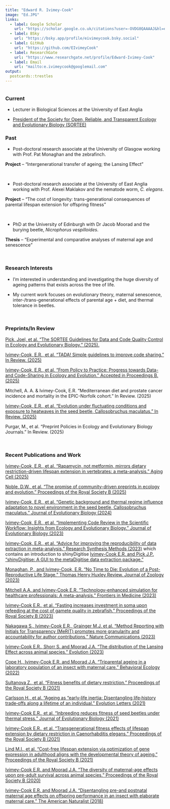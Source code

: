 ---
title: "Edward R. Ivimey-Cook"
image: "Ed.JPG"
links:
  - label: Google Scholar
    url: "https://scholar.google.co.uk/citations?user=-OVDG0QAAAAJ&hl=en"
  - label: BSky
    url: "https://bsky.app/profile/eivimeycook.bsky.social"
  - label: GitHub
    url: "https://github.com/EIvimeyCook"
  - label: ResearchGate
    url: "https://www.researchgate.net/profile/Edward-Ivimey-Cook"
  - label: Email
    url: "mailto:e.ivimeycook@googlemail.com"
output:
  postcards::trestles
---
```{r}

```
 
### Current

* Lecturer in Biological Sciences at the University of East Anglia

* [President of the Society for Open, Reliable, and Transparent Ecology and Evolutionary Biology (SORTEE)](https://www.sortee.org/people/#board-of-directors)

### Past

* Post-doctoral research associate at the University of Glasgow working with Prof. Pat Monaghan and the zebrafinch. 

**Project** – “Intergenerational transfer of ageing; the Lansing Effect”

\

* Post-doctoral research associate at the University of East Anglia working with Prof. Alexei Maklakov and the nematode worm, *C. elegans*. 

**Project** – “The cost of longevity: trans-generational consequences of parental lifespan extension for offspring fitness”

\

* PhD at the University of Edinburgh with Dr Jacob Moorad and the burying beetle, *Nicrophorus vespilloides*.

**Thesis** – “Experimental and comparative analyses of maternal age and senescence”

\

### Research Interests

* I'm interested in understanding and investigating the huge diversity of ageing patterns that exists across the tree of life.

* My current work focuses on evolutionary theory, maternal senescence, inter-/trans-generational effects of parental age + diet, and thermal tolerance in beetles.

\

### Preprints/In Review
[Pick, Joel, et al. "The SORTEE Guidelines for Data and Code Quality Control in Ecology and Evolutionary Biology." (2025).](https://doi.org/10.32942/X24P8S) 

[Ivimey-Cook, E.R., et al. "TADA! Simple guidelines to improve code sharing." In Review. (2025)](https://doi.org/10.32942/X2D93K) 

[Ivimey-Cook, E.R., et al. "From Policy to Practice: Progress towards Data-and Code-Sharing in Ecology and Evolution." Accepted in Proceedings B. (2025)](https://doi.org/10.32942/X2492Q) 

Mitchell, A. A. & Ivimey-Cook, E.R. "Mediterranean diet and prostate cancer incidence and mortality in the EPIC-Norfolk cohort." In Review. (2025)

[Ivimey-Cook, E.R., et al. "Evolution under fluctuating conditions and exposure to heatwaves in the seed beetle, Callosobruchus maculatus." In Review. (2025)](https://doi.org/10.32942/X2P919) 

Purgar, M., et al. "Preprint Policies in Ecology and Evolutionary Biology Journals." In Review. (2025)

\

### Recent Publications and Work

[Ivimey-Cook, E.R., et al. "Rapamycin, not metformin, mirrors dietary restriction-driven lifespan extension in vertebrates: a meta-analysis." Aging Cell (2025)](https://onlinelibrary.wiley.com/doi/10.1111/acel.70131)

[Noble, D.W., et al. "The promise of community-driven preprints in ecology and evolution." Proceedings of the Royal Society B (2025)](https://doi.org/10.1098/rspb.2024.1487) 

[Ivimey-Cook, E.R., et al. "Genetic background and thermal regime influence adaptation to novel environment in the seed beetle, Callosobruchus maculatus." Journal of Evolutionary Biology (2024)](https://doi.org/10.1093/jeb/voad009)

[Ivimey-Cook, E.R., et al. "Implementing Code Review in the Scientific Workflow: Insights from Ecology and Evolutionary Biology." Journal of Evolutionary Biology (2023)](https://onlinelibrary.wiley.com/doi/full/10.1111/jeb.14230)

[Ivimey-Cook, E.R., et al. "Advice for improving the reproducibility of data extraction in meta-analysis." Research Synthesis Methods (2023)](https://onlinelibrary.wiley.com/doi/full/10.1002/jrsm.1663) which contains an introduction to shinyDigitise [Ivimey-Cook E.R. and Pick J.P. "shinyDigitise: A GUI to the metaDigitise data extraction package."](https://github.com/EIvimeyCook/ShinyDigitise)

[Monaghan, P., and Ivimey-Cook, E.R. "No Time to Die: Evolution of a Post-Reproductive Life Stage." Thomas Henry Huxley Review. Journal of Zoology (2023)](https://zslpublications.onlinelibrary.wiley.com/doi/10.1111/jzo.13096)

[Mitchell A.A. and Ivimey-Cook E.R. "Technology-enhanced simulation for healthcare professionals: A meta-analysis." Frontiers in Medicine (2023)](https://www.frontiersin.org/articles/10.3389/fmed.2023.1149048/full)

[Ivimey-Cook E.R., et al. "Fasting increases investment in soma upon refeeding at the cost of gamete quality in zebrafish." Proceedings of the Royal Society B (2023)](https://royalsocietypublishing.org/doi/10.1098/rspb.2022.1556)

[Nakagawa S., Ivimey-Cook E.R., Grainger M.J. et al. "Method Reporting with Initials for Transparency (MeRIT) promotes more granularity and accountability for author contributions." Nature Communications (2023)](https://www.nature.com/articles/s41467-023-37039-1)

[Ivimey-Cook E.R., Shorr S. and Moorad J.A. "The distribution of the Lansing Effect across animal species." Evolution (2023)](https://academic.oup.com/evolut/advance-article/doi/10.1093/evolut/qpac045/6916890)

[Cope H., Ivimey-Cook E.R. and Moorad J.A. "Triparental ageing in a laboratory population of an insect with maternal care." Behavioral Ecology (2022)](https://academic.oup.com/beheco/advance-article/doi/10.1093/beheco/arac078/6674571?searchresult=1)

[Sultanova Z., et al. "Fitness benefits of dietary restriction." Proceedings of the Royal Society B (2021)](https://doi.org/10.1098/rspb.2021.1787)

[Carlsson H., et al. "Ageing as “early‐life inertia: Disentangling life‐history trade‐offs along a lifetime of an individual." Evolution Letters (2021)](https://onlinelibrary.wiley.com/doi/full/10.1002/evl3.254)

[Ivimey-Cook E.R., et al. "Inbreeding reduces fitness of seed beetles under thermal stress." Journal of Evolutionary Biology (2021)](https://onlinelibrary.wiley.com/doi/10.1111/jeb.13899)

[Ivimey-Cook E.R., et al. "Transgenerational fitness effects of lifespan extension by dietary restriction in Caenorhabditis elegans." Proceedings of the Royal Society B (2021)](https://royalsocietypublishing.org/doi/full/10.1098/rspb.2021.0701) 

[Lind M.I., et al. "Cost-free lifespan extension via optimization of gene expression in adulthood aligns with the developmental theory of ageing." Proceedings of the Royal Society B (2021)](https://royalsocietypublishing.org/doi/full/10.1098/rspb.2020.1728)

[Ivimey-Cook E.R. and Moorad J.A. "The diversity of maternal-age effects upon pre-adult survival across animal species." Proceedings of the Royal Society B (2020)](https://royalsocietypublishing.org/doi/full/10.1098/rspb.2020.0972)

[Ivimey-Cook E.R. and Moorad J.A. "Disentangling pre-and postnatal maternal age effects on offspring performance in an insect with elaborate maternal care." The American Naturalist (2018)](https://www.journals.uchicago.edu/doi/full/10.1086/699654)




